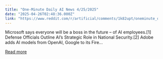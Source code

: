 ```yaml
---
title: "One-Minute Daily AI News 4/25/2025"
date: "2025-04-26T02:48:36.000Z"
link: "https://www.reddit.com/r/artificial/comments/1k82upt/oneminute_daily_ai_news_4252025/"
---
```


Microsoft says everyone will be a boss in the future – of AI employees.[1]
 Defense Officials Outline AI’s Strategic Role in National Security.[2]
 Adobe adds AI models from OpenAI, Google to its Fire...

[Read more](https://www.reddit.com/r/artificial/comments/1k82upt/oneminute_daily_ai_news_4252025/)
